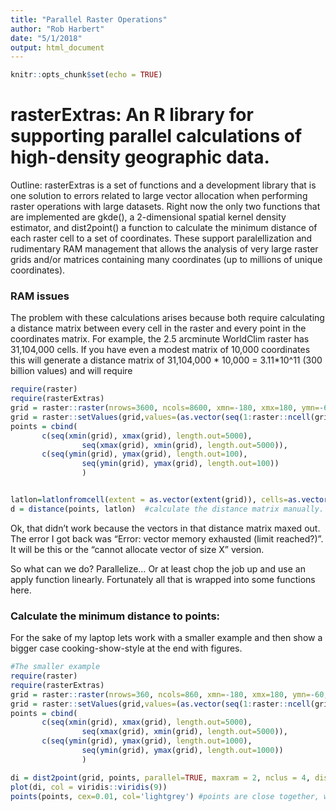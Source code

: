 ```yaml
---
title: "Parallel Raster Operations"
author: "Rob Harbert"
date: "5/1/2018"
output: html_document
---
```


```r
knitr::opts_chunk$set(echo = TRUE)

```

# rasterExtras: An R library for supporting parallel calculations of high-density geographic data.

Outline: rasterExtras is a set of functions and a development library that is one solution to errors related to large vector allocation when performing raster operations with large datasets. Right now the only two functions that are implemented are gkde(), a 2-dimensional spatial kernel density estimator, and dist2point() a function to calculate the minimum distance of each raster cell to a set of coordinates. These support paralellization and rudimentary RAM management that allows the analysis of very large raster grids and/or matrices containing many coordinates (up to millions of unique coordinates).

### RAM issues

The problem with these calculations arises because both require calculating a distance matrix between every cell in the raster and every point in the coordinates matrix. For example, the 2.5 arcminute WorldClim raster has 31,104,000 cells. If you have even a modest matrix of 10,000 coordinates this will generate a distance matrix of 31,104,000 * 10,000 = 3.11*10^11 (300 billion values) and will require 

```r
require(raster)
require(rasterExtras)
grid = raster::raster(nrows=3600, ncols=8600, xmn=-180, xmx=180, ymn=-60, ymx=80, vals=NULL) #dimensions of the Worldclim 2.5 arcminute grid
grid = raster::setValues(grid,values=(as.vector(seq(1:raster::ncell(grid)))))
points = cbind(
       c(seq(xmin(grid), xmax(grid), length.out=5000),
                seq(xmax(grid), xmin(grid), length.out=5000)),
       c(seq(ymin(grid), ymax(grid), length.out=100),
                seq(ymin(grid), ymax(grid), length.out=100))
                )


latlon=latlonfromcell(extent = as.vector(extent(grid)), cells=as.vector(seq(1:ncell(grid))), nrow=nrow(grid), ncol=ncol(grid)) #get lat and lon from cell position
d = distance(points, latlon)  #calculate the distance matrix manually. Next this will be done inside the main functions


```

Ok, that didn't work because the vectors in that distance matrix maxed out. The error I got back was "Error: vector memory exhausted (limit reached?)". It will be this or the "cannot allocate vector of size X" version.

So what can we do? Parallelize... Or at least chop the job up and use an apply function linearly. Fortunately all that is wrapped into some functions here. 

### Calculate the minimum distance to points:

For the sake of my laptop lets work with a smaller example and then show a bigger case cooking-show-style at the end with figures.

```r
#The smaller example
require(raster)
require(rasterExtras)
grid = raster::raster(nrows=360, ncols=860, xmn=-180, xmx=180, ymn=-60, ymx=80, vals=NULL)
grid = raster::setValues(grid,values=(as.vector(seq(1:raster::ncell(grid)))))
points = cbind(
       c(seq(xmin(grid), xmax(grid), length.out=5000),
                seq(xmax(grid), xmin(grid), length.out=5000)),
       c(seq(ymin(grid), ymax(grid), length.out=1000),
                seq(ymin(grid), ymax(grid), length.out=1000))
                )

di = dist2point(grid, points, parallel=TRUE, maxram = 2, nclus = 4, dist.method='Haversine')
plot(di, col = viridis::viridis(9))
points(points, cex=0.01, col='lightgrey') #points are close together, will show up as a faint line

```





